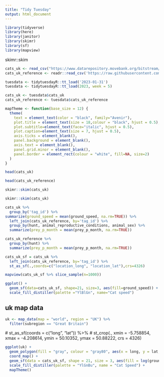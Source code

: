 ```yaml
---
title: "Tidy Tuesday"
output: html_document
---
```




```r
library(tidyverse)
library(here)
library(janitor)
library(skimr)
library(sf)
library(mapview)
```
skimr::skim
```r
cats_uk <- read_csv("https://www.datarepository.movebank.org/bitstream/handle/10255/move.883/Pet%20Cats%20United%20Kingdom.csv?sequence=3") 
cats_uk_reference <- readr::read_csv('https://raw.githubusercontent.com/rfordatascience/tidytuesday/master/data/2023/2023-01-31/cats_uk_reference.csv')
```

```r
tuesdata <- tidytuesdayR::tt_load('2023-01-31')
tuesdata <- tidytuesdayR::tt_load(2023, week = 5)

cats_uk <- tuesdata$cats_uk
cats_uk_reference <- tuesdata$cats_uk_reference
```
```r
mapTheme <- function(base_size = 12) {
  theme(
    text = element_text(color = "black", family="Avenir"),
    plot.title = element_text(size = 18,colour = "black", hjust = 0.5),
    plot.subtitle=element_text(face="italic", hjust = 0.5),
    plot.caption=element_text(size = 7, hjust = 0.5),
    axis.ticks = element_blank(),
    panel.background = element_blank(), 
    axis.text = element_blank(),
    panel.grid.minor = element_blank(),
    panel.border = element_rect(colour = "white", fill=NA, size=2)
  )
}

```


```r
head(cats_uk)
```

```r
head(cats_uk_reference)
```

```r
skimr::skim(cats_uk)
```

```r
skimr::skim(cats_uk)
```

```r
cats_uk %>%
  group_by('tag_id') %>%
summarize(ground_speed = mean(ground_speed, na.rm=TRUE)) %>%
  left_join(cats_uk_reference, by='tag_id') %>%
  group_by(hunt, animal_reproductive_conditions, animal_sex) %>% 
  summarize(prey_p_month = mean(prey_p_month, na.rm=TRUE))

```
```r
cats_uk_reference %>% 
  group_by(hunt) %>% 
  summarize(prey_p_month = mean(prey_p_month, na.rm=TRUE))

```

```r
cats_uk_sf = cats_uk %>%
  left_join(cats_uk_reference, by='tag_id') %>%
  st_as_sf(.,coords=c("location_long", "location_lat"),crs=4326)
```

```r
mapview(cats_uk_sf %>% slice_sample(n=1000))
```


```r
ggplot() +
  geom_sf(data=cats_uk_sf, shape=21, size=3, aes(fill=ground_speed)) + 
  scale_fill_distiller(palette ="YlBlGn", name="Cat speed")
```

## uk map data
```r
uk <- map_data(map = "world", region = "UK") %>%
  filter(subregion == "Great Britain") 
```

  # st_as_sf(coords = c("long", "lat")) %>%
  # st_crop(., xmin = -5.758854, xmax = -4.208614, ymin = 50.10352, ymax = 50.88222, crs = 4326)


```r
ggplot(uk) +
  geom_polygon(fill = "gray", colour = "gray80", aes(x = long, y = lat, group = group)) +
  coord_map() +
  geom_sf(data = cats_uk_sf, shape = 21, size = 3, aes(fill = log(ground_speed))) +
  scale_fill_distiller(palette = "YlGnBu", name = "Cat Speed") +
  mapTheme()
```